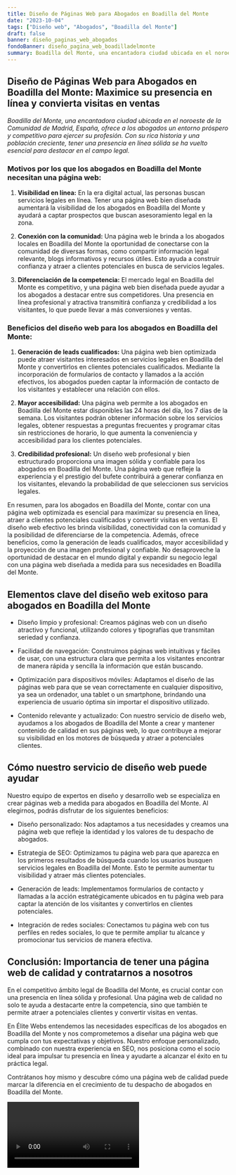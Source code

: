```yaml
---
title: Diseño de Páginas Web para Abogados en Boadilla del Monte
date: "2023-10-04"
tags: ["Diseño web", "Abogados", "Boadilla del Monte"]
draft: false
banner: diseño_paginas_web_abogados
fondoBanner: diseño_pagina_web_boadilladelmonte
summary: Boadilla del Monte, una encantadora ciudad ubicada en el noroeste de la Comunidad de Madrid, España, ofrece a los abogados un entorno próspero y competitivo para ejercer su profesión. Con su rica historia y una población creciente, tener una presencia en línea sólida se ha vuelto esencial para destacar en el campo legal.
---
```



## **Diseño de Páginas Web para Abogados en Boadilla del Monte: Maximice su presencia en línea y convierta visitas en ventas**

_Boadilla del Monte, una encantadora ciudad ubicada en el noroeste de la Comunidad de Madrid, España, ofrece a los abogados un entorno próspero y competitivo para ejercer su profesión. Con su rica historia y una población creciente, tener una presencia en línea sólida se ha vuelto esencial para destacar en el campo legal._

### **Motivos por los que los abogados en Boadilla del Monte necesitan una página web:**

1. **Visibilidad en línea:** En la era digital actual, las personas buscan servicios legales en línea. Tener una página web bien diseñada aumentará la visibilidad de los abogados en Boadilla del Monte y ayudará a captar prospectos que buscan asesoramiento legal en la zona.

2. **Conexión con la comunidad:** Una página web le brinda a los abogados locales en Boadilla del Monte la oportunidad de conectarse con la comunidad de diversas formas, como compartir información legal relevante, blogs informativos y recursos útiles. Esto ayuda a construir confianza y atraer a clientes potenciales en busca de servicios legales.

3. **Diferenciación de la competencia:** El mercado legal en Boadilla del Monte es competitivo, y una página web bien diseñada puede ayudar a los abogados a destacar entre sus competidores. Una presencia en línea profesional y atractiva transmitirá confianza y credibilidad a los visitantes, lo que puede llevar a más conversiones y ventas.

### **Beneficios del diseño web para los abogados en Boadilla del Monte:**

1. **Generación de leads cualificados:** Una página web bien optimizada puede atraer visitantes interesados en servicios legales en Boadilla del Monte y convertirlos en clientes potenciales cualificados. Mediante la incorporación de formularios de contacto y llamados a la acción efectivos, los abogados pueden captar la información de contacto de los visitantes y establecer una relación con ellos.

2. **Mayor accesibilidad:** Una página web permite a los abogados en Boadilla del Monte estar disponibles las 24 horas del día, los 7 días de la semana. Los visitantes podrán obtener información sobre los servicios legales, obtener respuestas a preguntas frecuentes y programar citas sin restricciones de horario, lo que aumenta la conveniencia y accesibilidad para los clientes potenciales.

3. **Credibilidad profesional:** Un diseño web profesional y bien estructurado proporciona una imagen sólida y confiable para los abogados en Boadilla del Monte. Una página web que refleje la experiencia y el prestigio del bufete contribuirá a generar confianza en los visitantes, elevando la probabilidad de que seleccionen sus servicios legales.

En resumen, para los abogados en Boadilla del Monte, contar con una página web optimizada es esencial para maximizar su presencia en línea, atraer a clientes potenciales cualificados y convertir visitas en ventas. El diseño web efectivo les brinda visibilidad, conectividad con la comunidad y la posibilidad de diferenciarse de la competencia. Además, ofrece beneficios, como la generación de leads cualificados, mayor accesibilidad y la proyección de una imagen profesional y confiable. No desaproveche la oportunidad de destacar en el mundo digital y expandir su negocio legal con una página web diseñada a medida para sus necesidades en Boadilla del Monte.

<GifSeo />

<Cta />

## Elementos clave del diseño web exitoso para abogados en Boadilla del Monte

- Diseño limpio y profesional: Creamos páginas web con un diseño atractivo y funcional, utilizando colores y tipografías que transmitan seriedad y confianza.

- Facilidad de navegación: Construimos páginas web intuitivas y fáciles de usar, con una estructura clara que permita a los visitantes encontrar de manera rápida y sencilla la información que están buscando.

- Optimización para dispositivos móviles: Adaptamos el diseño de las páginas web para que se vean correctamente en cualquier dispositivo, ya sea un ordenador, una tablet o un smartphone, brindando una experiencia de usuario óptima sin importar el dispositivo utilizado.

- Contenido relevante y actualizado: Con nuestro servicio de diseño web, ayudamos a los abogados de Boadilla del Monte a crear y mantener contenido de calidad en sus páginas web, lo que contribuye a mejorar su visibilidad en los motores de búsqueda y atraer a potenciales clientes.

## Cómo nuestro servicio de diseño web puede ayudar

Nuestro equipo de expertos en diseño y desarrollo web se especializa en crear páginas web a medida para abogados en Boadilla del Monte. Al elegirnos, podrás disfrutar de los siguientes beneficios:

- Diseño personalizado: Nos adaptamos a tus necesidades y creamos una página web que refleje la identidad y los valores de tu despacho de abogados.

- Estrategia de SEO: Optimizamos tu página web para que aparezca en los primeros resultados de búsqueda cuando los usuarios busquen servicios legales en Boadilla del Monte. Esto te permite aumentar tu visibilidad y atraer más clientes potenciales.

- Generación de leads: Implementamos formularios de contacto y llamadas a la acción estratégicamente ubicados en tu página web para captar la atención de los visitantes y convertirlos en clientes potenciales.

- Integración de redes sociales: Conectamos tu página web con tus perfiles en redes sociales, lo que te permite ampliar tu alcance y promocionar tus servicios de manera efectiva.

## Conclusión: Importancia de tener una página web de calidad y contratarnos a nosotros

En el competitivo ámbito legal de Boadilla del Monte, es crucial contar con una presencia en línea sólida y profesional. Una página web de calidad no solo te ayuda a destacarte entre la competencia, sino que también te permite atraer a potenciales clientes y convertir visitas en ventas.

En Élite Webs entendemos las necesidades específicas de los abogados en Boadilla del Monte y nos comprometemos a diseñar una página web que cumpla con tus expectativas y objetivos. Nuestro enfoque personalizado, combinado con nuestra experiencia en SEO, nos posiciona como el socio ideal para impulsar tu presencia en línea y ayudarte a alcanzar el éxito en tu práctica legal.

Contrátanos hoy mismo y descubre cómo una página web de calidad puede marcar la diferencia en el crecimiento de tu despacho de abogados en Boadilla del Monte.

<Video />

<CtaBot job="Abogados" city="Boadilla del Monte" />

<Gmaps query="Boadilla del Monte+españa+maps" />
